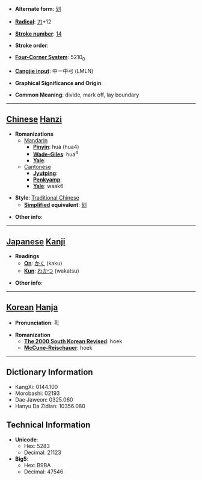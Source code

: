 * '''Alternate form''': [[划]]

* '''[[Wiktionary:Chinese radical index| Radical]]''': [[Wiktionary:Chinese radical index 刀|刀]]+12

* '''[[Wiktionary:Chinese total strokes index|Stroke number]]''': [[Wiktionary:Chinese total strokes index 14|14]]

* '''Stroke order''': 

* '''[[Wiktionary:Chinese four corner index|Four-Corner System]]''': 5210<sub>0</sub>

* '''[[Wiktionary:Chinese Cangjie index|Cangjie input]]''': 中一中弓 (LMLN)

* '''Graphical Significance and Origin''': 

* '''Common Meaning''': divide, mark off, lay boundary

----

== [[Chinese]] [[Hanzi]] ==

* '''Romanizations'''
** [[Mandarin]]
*** '''[[Pinyin]]''': huà (hua4)
*** '''[[Wade-Giles]]''': hua<sup>4</sup>
*** '''[[Yale]]''': 
**[[Cantonese]]
***'''[[Jyutping]]''':
***'''[[Penkyamp]]''': 
***'''[[Yale]]''': waak6

* '''Style''': [[Traditional Chinese]] 
** '''[[Simplified Chinese|Simplified]] equivalent''': [[划]]

* '''Other info''': 

----

== [[Japanese]] [[Kanji]] ==

* '''Readings'''
** '''[[On]]''': [[かく]] (kaku)
** '''[[Kun]]''': [[わかつ]] (wakatsu)

* '''Other info''':  

----

== [[Korean]] [[Hanja]] ==

* '''Pronunciation''': 획

* '''Romanization'''
** '''[[The 2000 South Korean Revised Romanization|The 2000 South Korean Revised]]''': hoek
** '''[[McCune-Reischauer]]''': hoek

----

== Dictionary Information ==

* KangXi: 0144.100
* Morobashi: 02193
* Dae Jaweon: 0325.060
* Hanyu Da Zidian: 10356.080

== Technical Information ==

* '''Unicode''':
** Hex: 5283
** Decimal: 21123
* '''Big5''':
** Hex: B9BA
** Decimal: 47546